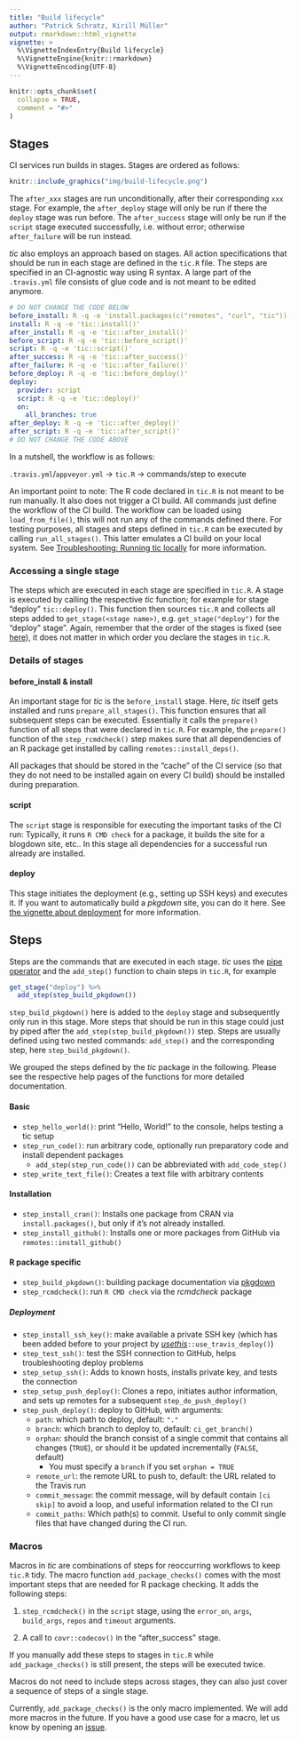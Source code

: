 ```yaml
---
title: "Build lifecycle"
author: "Patrick Schratz, Kirill Müller"
output: rmarkdown::html_vignette
vignette: >
  %\VignetteIndexEntry{Build lifecycle}
  %\VignetteEngine{knitr::rmarkdown}
  %\VignetteEncoding{UTF-8}
---
```


```r
knitr::opts_chunk$set(
  collapse = TRUE,
  comment = "#>"
)
```

## Stages

CI services run builds in stages.
Stages are ordered as follows:

```r
knitr::include_graphics("img/build-lifecycle.png")
```

The `after_xxx` stages are run unconditionally, after their corresponding `xxx` stage.
For example, the `after_deploy` stage will only be run if there the `deploy` stage was run before.
The `after_success` stage will only be run if the `script` stage executed successfully, i.e. without error; otherwise `after_failure` will be run instead.

*tic* also employs an approach based on stages.
All action specifications that should be run in each stage are defined in the `tic.R` file.
The steps are specified in an CI-agnostic way using R syntax.
A large part of the `.travis.yml` file consists of glue code and is not meant to be edited anymore.


```yml
# DO NOT CHANGE THE CODE BELOW
before_install: R -q -e 'install.packages(c("remotes", "curl", "tic")); tic::prepare_all_stages(); tic::before_install()'
install: R -q -e 'tic::install()'
after_install: R -q -e 'tic::after_install()'
before_script: R -q -e 'tic::before_script()'
script: R -q -e 'tic::script()'
after_success: R -q -e 'tic::after_success()'
after_failure: R -q -e 'tic::after_failure()'
before_deploy: R -q -e 'tic::before_deploy()'
deploy:
  provider: script
  script: R -q -e 'tic::deploy()'
  on:
    all_branches: true
after_deploy: R -q -e 'tic::after_deploy()'
after_script: R -q -e 'tic::after_script()'
# DO NOT CHANGE THE CODE ABOVE
```

In a nutshell, the workflow is as follows:

`.travis.yml`/`appveyor.yml` -> `tic.R` -> commands/step to execute

An important point to note: The R code declared in `tic.R` is not meant to be run manually.
It also does not trigger a CI build.
All commands just define the workflow of the CI build.
The workflow can be loaded using `load_from_file()`, this will not run any of the commands defined there.
For testing purposes, all stages and steps defined in `tic.R` can be  executed by calling `run_all_stages()`.
This latter emulates a CI build on your local system.
See [Troubleshooting: Running tic locally](advanced#troubleshooting-running-tic-locally) for more information.

### Accessing a single stage

The steps which are executed in each stage are specified in `tic.R`.
A stage is executed by calling the respective *tic* function; for example for stage "deploy" `tic::deploy()`.
This function then sources `tic.R` and collects all steps added to `get_stage(<stage name>)`, e.g. `get_stage("deploy")` for the "deploy" stage".
Again, remember that the order of the stages is fixed (see [here](#stages)), it does not matter in which order you declare the stages in `tic.R`.

### Details of stages

#### before_install & install

An important stage for *tic* is the `before_install` stage.
Here, *tic* itself gets installed and runs `prepare_all_stages()`.
This function ensures that all subsequent steps can be executed.
Essentially it calls the `prepare()` function of all steps that were declared in `tic.R`.
For example, the `prepare()` function of the `step_rcmdcheck()` step makes sure that all dependencies of an R package get installed by calling `remotes::install_deps()`.

All packages that should be stored in the "cache" of the CI service (so that they do not need to be installed again on every CI build) should be installed during preparation.

#### script

The `script` stage is responsible for executing the important tasks of the CI run: Typically, it runs `R CMD check` for a package, it builds the site for a blogdown site, etc..
In this stage all dependencies for a successful run already are installed.

#### deploy

This stage initiates the deployment (e.g., setting up SSH keys) and executes it.
If you want to automatically build a _pkgdown_ site, you can do it here.
See [the vignette about deployment](deployment.html) for more information.

## Steps

Steps are the commands that are executed in each stage.
*tic* uses the [pipe operator](https://magrittr.tidyverse.org/) and the `add_step()` function to chain steps in `tic.R`, for example

```r
get_stage("deploy") %>%
  add_step(step_build_pkgdown())
```

`step_build_pkgdown()` here is added to the `deploy` stage and subsequently only run in this stage.
More steps that should be run in this stage could just by piped after the `add_step(step_build_pkgdown())` step.
Steps are usually defined using two nested commands: `add_step()` and the corresponding step, here `step_build_pkgdown()`.

We grouped the steps defined by the *tic* package in the following.
Please see the respective help pages of the functions for more detailed documentation.

#### Basic

- `step_hello_world()`: print "Hello, World!" to the console, helps testing a tic setup
- `step_run_code()`: run arbitrary code, optionally run preparatory code and install dependent packages
    - `add_step(step_run_code())` can be abbreviated with `add_code_step()`
- `step_write_text_file()`: Creates a text file with arbitrary contents
    
#### Installation

- `step_install_cran()`: Installs one package from CRAN via `install.packages()`, but only if it's not already installed.
- `step_install_github()`: Installs one or more packages from GitHub via `remotes::install_github()`

#### R package specific

- `step_build_pkgdown()`: building package documentation via [pkgdown](https://github.com/r-lib/pkgdown)
- `step_rcmdcheck()`: run `R CMD check` via the _rcmdcheck_ package
    
##### Deployment

- `step_install_ssh_key()`: make available a private SSH key (which has been added before to your project by [*usethis*](https://github.com/r-lib/usethis)`::use_travis_deploy()`)
- `step_test_ssh()`: test the SSH connection to GitHub, helps troubleshooting deploy problems
- `step_setup_ssh()`: Adds to known hosts, installs private key, and tests the connection
- `step_setup_push_deploy()`: Clones a repo, initiates author information, and sets up remotes for a subsequent `step_do_push_deploy()`
- `step_push_deploy()`: deploy to GitHub, with arguments:
    - `path`: which path to deploy, default: `"."`
    - `branch`: which branch to deploy to, default: `ci_get_branch()`
    - `orphan`: should the branch consist of a single commit that contains all changes (`TRUE`), or should it be updated incrementally (`FALSE`, default)
        - You must specify a `branch` if you set `orphan = TRUE`
    - `remote_url`: the remote URL to push to, default: the URL related to the Travis run
    - `commit_message`: the commit message, will by default contain `[ci skip]` to avoid a loop, and useful information related to the CI run
    - `commit_paths`: Which path(s) to commit. Useful to only commit single files that have changed during the CI run.
    
### Macros

Macros in *tic* are combinations of steps for reoccurring workflows to keep `tic.R` tidy.
The macro function `add_package_checks()` comes with the most important steps that are needed for R package checking. 
It adds the following steps:

1. `step_rcmdcheck()` in the `script` stage, using the `error_on`, `args`, `build_args`, `repos` and `timeout` arguments.

2. A call to `covr::codecov()` in the "after_success" stage.

If you manually add these steps to stages in `tic.R` while `add_package_checks()` is still present, the steps will be executed twice. 

Macros do not need to include steps across stages, they can also just cover a sequence of steps of a single stage.

Currently, `add_package_checks()` is the only macro implemented. 
We will add more macros in the future.
If you have a good use case for a macro, let us know by opening an [issue](https://github.com/ropenscilabs/tic/issues).
